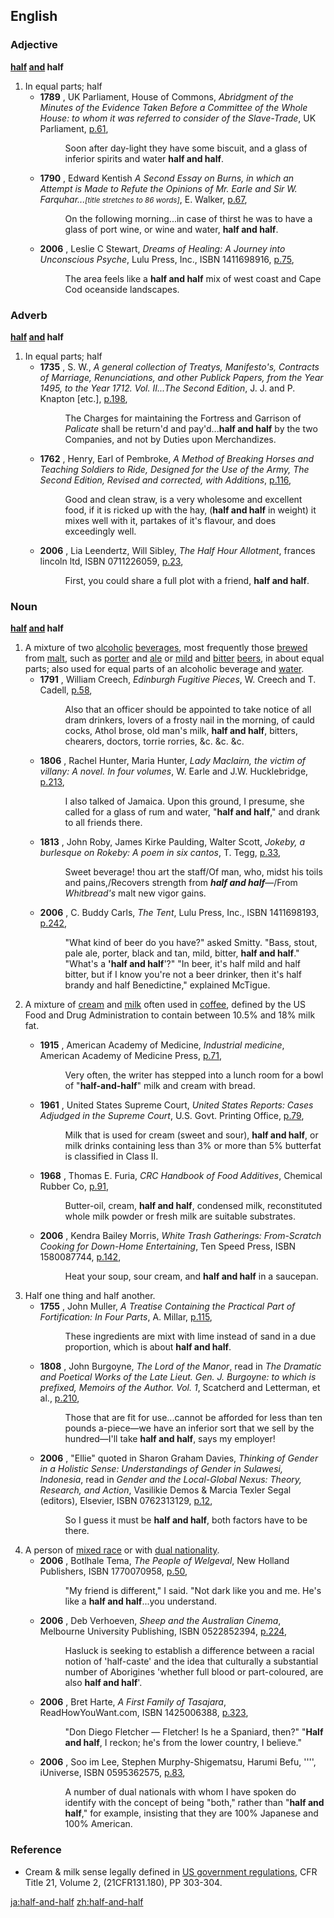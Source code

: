 ==English==

===Adjective===
'''[[half]] [[and]] half'''
#In equal parts; half 
#*'''1789''' {{UK}}, UK Parliament, House of Commons, ''Abridgment of the Minutes of the Evidence Taken Before a Committee of the Whole House: to whom it was referred to consider of the Slave-Trade'', UK Parliament, [http://books.google.com/books?vid=OCLC28751368&id=U1cSAAAAIAAJ&pg=RA3-PA61&lpg=RA3-PA61&dq=half-and-half+date:1781-1790&num=100 p.61],
#*:Soon after day-light they have some biscuit, and a glass of inferior spirits and water '''half and half'''.
#*'''1790''' {{UK}}, Edward Kentish ''A Second Essay on Burns, in which an Attempt is Made to Refute the Opinions of Mr. Earle and Sir W. Farquhar...<small>[title stretches to 86 words]</small>'', E. Walker, [http://books.google.com/books?vid=OCLC14760990&id=I1eQngSVqWsC&pg=RA1-PA67&lpg=RA1-PA67&dq=half-and-half+date:1791-1800&num=100 p.67],
#*: On the following morning...in case of thirst he was to have a glass of port wine, or wine and water, '''half and half'''.
#*'''2006''' {{US}}, Leslie C Stewart, ''Dreams of Healing: A Journey into Unconscious Psyche'', Lulu Press, Inc., ISBN 1411698916, [http://books.google.com/books?vid=ISBN1411698916&id=W4Jj2Ra2gUgC&pg=PA75&lpg=PA75&dq=%22half+and+half%22+date:2006-2007&num=100&sig=ijILPpantZT16WVbu4sTNltDxOk p.75],  
#*:The area feels like a '''half and half''' mix of west coast and Cape Cod oceanside landscapes.


===Adverb===
'''[[half]] [[and]] half'''
#In equal parts; half
#*'''1735''' {{UK}}, S. W., ''A general collection of Treatys, Manifesto's, Contracts of Marriage, Renunciations, and other Publick Papers, from the Year 1495, to the Year 1712. Vol. II...The Second Edition'', J. J. and P. Knapton [etc.], [http://books.google.com/books?vid=OCLC15292587&id=U8nYFSTQhXcC&pg=RA1-PA198&lpg=RA1-PA198&dq=half-and-half+date:1720-1740&num=100 p.198], 
#*:The Charges for maintaining the Fortress and Garrison of ''Palicate'' shall be return'd and pay'd...'''half and half''' by the two Companies, and not by Duties upon Merchandizes.
#*'''1762''' {{UK}}, Henry, Earl of Pembroke, ''A Method of Breaking Horses and Teaching Soldiers to Ride, Designed for the Use of the Army, The Second Edition, Revised and corrected, with Additions'', [http://books.google.com/books?vid=0H5tUSFzK7ko8fZu&id=VW8FAAAAQAAJ&pg=PA116&lpg=PA116&dq=half-and-half+date:1761-1770&num=100#PPA116,M1 p.116],
#*:Good and clean straw, is a very wholesome and excellent food, if it is ricked up with the hay, ('''half and half''' in weight) it mixes well with it, partakes of it's flavour, and does exceedingly well.
#*'''2006''' {{UK}}, Lia Leendertz, Will Sibley, ''The Half Hour Allotment'', frances lincoln ltd, ISBN 0711226059, [http://books.google.com/books?vid=ISBN0711226059&id=hsv0B0up2ugC&printsec=frontcover&dq=%22half+and+half%22+date:2006-2007&num=100#PPA23,M1 p.23],
#*:First, you could share a full plot with a friend, '''half and half'''.


===Noun===
'''[[half]] [[and]] half'''
# A mixture of two [[alcoholic]] [[beverage]]s, most frequently those [[brew#Verb|brewed]] from [[malt]], such as [[porter]] and [[ale]] or [[mild]] and [[bitter]] [[beer]]s, in about equal parts; also used for equal parts of an alcoholic beverage and [[water]]. <!-- Dickens reference removed, as usage predates him -->
#*'''1791''' {{UK}}, William Creech, ''Edinburgh Fugitive Pieces'', W. Creech and T. Cadell, [http://books.google.com/books?vid=OCLC23646488&id=64xZvKwveSUC&pg=PA58&lpg=PA58&dq=half-and-half+date:1791-1800&num=100#PPA58,M1 p.58],
#*:Also that an officer should be appointed to take notice of all dram drinkers, lovers of a frosty nail in the morning, of cauld cocks, Athol brose, old man's milk, '''half and half''', bitters, chearers, doctors, torrie rorries, &c. &c. &c.
#*'''1806''' {{UK}}, Rachel Hunter, Maria Hunter, ''Lady Maclairn, the victim of villany: A novel. In four volumes'', W. Earle and J.W. Hucklebridge, [http://books.google.com/books?vid=0qCYNVBrFmliZSAF&id=yaUBAAAAQAAJ&pg=RA1-PA213&lpg=RA1-PA213&dq=%22half+and+half%22+date:1801-1810&num=100 p.213],
#*:I also talked of Jamaica.  Upon this ground, I presume, she called for a glass of rum and water, "'''half and half'''," and drank to all friends there.
#*'''1813''' {{UK}}, John Roby, James Kirke Paulding, Walter Scott, ''Jokeby, a burlesque on Rokeby: A poem in six cantos'', T. Tegg, [http://books.google.com/books?vid=OCLC03583425&id=bCMhAAAAMAAJ&pg=PA33&lpg=PA33&dq=%22half+and+half%22+date:1811-1820&num=100 p.33],
#*:Sweet beverage! thou art the staff/Of man, who, midst his toils and pains,/Recovers strength from '''''half and half'''''—/From ''Whitbread's'' malt new vigor gains. 
#*'''2006''' {{US}}, C. Buddy Carls, ''The Tent'', Lulu Press, Inc., ISBN 1411698193, [http://books.google.com/books?vid=ISBN1411698193&id=lpcgLxxb9zYC&pg=PA242&lpg=PA242&dq=%22half+and+half%22+date:2006-2007&num=100&sig=OuvjHtt5s9W-H8AJNGv2Tbvr7b4 p.242], 
#*:"What kind of beer do you have?" asked Smitty. "Bass, stout, pale ale, porter, black and tan, mild, bitter, '''half and half'''." "What's a ''''half and half''''?" "In beer, it's half mild and half bitter, but if I know you're not a beer drinker, then it's half brandy and half Benedictine," explained McTigue.
#{{US}} A mixture of [[cream]] and [[milk]] often used in [[coffee]], defined by the US Food and Drug Administration to contain between 10.5% and 18% milk fat.
#*'''1915''' {{US}}, American Academy of Medicine, ''Industrial medicine'', American Academy of Medicine Press, [http://books.google.com/books?vid=08Dswk4I82mcZZxaHBTS&id=7wd0Vd94zQIC&q=%22half+and+half%22+milk+OR+cream+OR+coffee+date:1911-1920&dq=%22half+and+half%22+milk+OR+cream+OR+coffee+date:1911-1920&num=100&pgis=1 p.71],
#*:Very often, the writer has stepped into a lunch room for a bowl of "'''half-and-half'''" milk and cream with bread.
#*'''1961''' {{US}}, United States Supreme Court, ''United States Reports: Cases Adjudged in the Supreme Court'', U.S. Govt. Printing Office, [http://books.google.com/books?vid=OCLC04384322&id=ny_KFJjDNmUC&pg=RA1-PA79&lpg=RA1-PA79&dq=half-and-half+date:1791-1800&num=100#PRA1-PA79,M1 p.79],
#*:Milk that is used for cream (sweet and sour), '''half and half''', or milk drinks containing less than 3% or more than 5% butterfat is classified in Class II.
#*'''1968''' {{US}}, Thomas E. Furia, ''CRC Handbook of Food Additives'', Chemical Rubber Co, [http://books.google.com/books?vid=OCLC00350361&id=yUmwSDxBMogC&q=%22half+and+half%22+milk+OR+cream+OR+coffee+date:1961-1970&dq=%22half+and+half%22+milk+OR+cream+OR+coffee+date:1961-1970&num=100&pgis=1 p.91],
#*:Butter-oil, cream, '''half and half''', condensed milk, reconstituted whole milk powder or fresh milk are suitable substrates.
#*'''2006''' {{italbrac|Canada}}, Kendra Bailey Morris, ''White Trash Gatherings: From-Scratch Cooking for Down-Home Entertaining'', Ten Speed Press, ISBN 1580087744, [http://books.google.com/books?vid=ISBN1580087744&id=Q6Nzs4NNpTcC&pg=RA5-PA142&lpg=RA5-PA142&dq=%22half+and+half%22+date:2006-2007&num=100&sig=7ErGLELvxcXEPECAf2qWMQgh_Mo p.142],
#*:Heat your soup, sour cream, and '''half and half''' in a saucepan.
# Half one thing and half another.
#*'''1755''' {{UK}}, John Muller, ''A Treatise Containing the Practical Part of Fortification: In Four Parts'', A. Millar, [http://books.google.com/books?vid=0jYkvhKtBTYv4E07PC&id=i8gk6KM_q5cC&pg=RA10-PA115&lpg=RA10-PA115&dq=half-and-half+date:1741-1760&num=100 p.115],
#*: These ingredients are mixt with lime instead of sand in a due proportion, which is about '''half and half'''.
#*'''1808''' {{UK}}, John Burgoyne, ''The Lord of the Manor'', read in ''The Dramatic and Poetical Works of the Late Lieut. Gen. J. Burgoyne: to which is prefixed, Memoirs of the Author. Vol. 1'', Scatcherd and Letterman, et al., [http://books.google.com/books?vid=OCLC07611907&id=hZEdAAAAMAAJ&pg=RA2-PA210&lpg=RA2-PA210&dq=%22half+and+half%22+date:1801-1810&num=100#PRA2-PA210,M1 p.210],
#*:Those that are fit for use...cannot be afforded for less than ten pounds a-piece—we have an inferior sort that we sell by the hundred—I'll take '''half and half''', says my employer!
#*'''2006''' {{US}}, "Ellie" quoted in Sharon Graham Davies, ''Thinking of Gender in a Holistic Sense: Understandings of Gender in Sulawesi, Indonesia'', read in ''Gender and the Local-Global Nexus: Theory, Research, and Action'', Vasilikie Demos & Marcia Texler Segal (editors), Elsevier, ISBN 0762313129, [http://books.google.com/books?vid=ISBN0762313129&id=41J-OKr8UkQC&pg=RA1-PA12&lpg=RA1-PA12&dq=%22half+and+half%22+date:2006-2007&num=100&sig=jWclQ9kzq0AIotwGUYSAtEERsuU p.12], 
#*: So I guess it must be '''half and half''', both factors have to be there.
# A person of [[mixed race]] or with [[dual nationality]].
#*'''2006''' {{UK}}, Botlhale Tema, ''The People of Welgeval'', New Holland Publishers, ISBN 1770070958, [http://books.google.com/books?vid=ISBN1770070958&id=r5ealtqUuPIC&pg=PA50&lpg=PA50&dq=%22half+and+half%22+date:2006-2007&num=100&sig=L3lAVaNbkaAbjm80mIz0nb8ucl4 p.50],
#*:"My friend is different," I said. "Not dark like you and me.  He's like a '''half and half'''...you understand.
#*'''2006''' {{italbrac|Aus}}, Deb Verhoeven, ''Sheep and the Australian Cinema'', Melbourne University Publishing, ISBN 0522852394, [http://books.google.com/books?vid=ISBN0522852394&id=TmJH1OtpMlUC&pg=PA224&lpg=PA224&dq=%22half+and+half%22+date:2006-2007&num=100&sig=yGX4xswFCG0_TsiREb9nl7ypj44 p.224], 
#*:Hasluck is seeking to establish a difference between a racial notion of 'half-caste' and the idea that culturally a substantial number of Aborigines 'whether full blood or part-coloured, are also '''half and half''''. 
#*'''2006''' {{italbrac|Aus}}, Bret Harte, ''A First Family of Tasajara'', ReadHowYouWant.com, ISBN 1425006388, [http://books.google.com/books?vid=ISBN1425006388&id=x9R724zGrKIC&pg=PA323&lpg=PA323&dq=%22half+and+half%22+date:2006-2007&num=100&sig=bN-ot-0g2y-crOV8jUYRdN808dM p.323], 
#*:"Don Diego Fletcher — Fletcher! Is he a Spaniard, then?" "'''Half and half''', I reckon; he's from the lower country, I believe."
#*'''2006''' {{US}}, Soo im Lee, Stephen Murphy-Shigematsu, Harumi Befu, '''', iUniverse, ISBN 0595362575, [http://books.google.com/books?vid=ISBN0595362575&id=Nz4PwYOgtzgC&pg=RA1-PA83&lpg=RA1-PA83&dq=%22half+and+half%22+date:2006-2007&num=100&sig=7QbyWF-z7M0nbXCvKHIDeDWHX-I p.83], 
#*:A number of dual nationals with whom I have spoken do identify with the concept of being "both," rather than "'''half and half'''," for example, insisting that they are 100% Japanese and 100% American.



===Reference===
* Cream & milk sense legally defined in [http://vm.cfsan.fda.gov/~lrd/FCF131.html US government regulations], CFR Title 21, Volume 2, (21CFR131.180), PP 303-304.

[[ja:half-and-half]]
[[zh:half-and-half]]